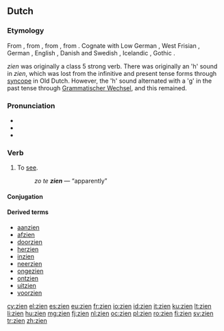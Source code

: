 ==Dutch==
===Etymology===
From {{etyl|dum|nl}} {{term|sien|lang=dum}}, from {{etyl|odt|nl}} {{term|sian|lang=odt}}, from {{etyl|gem-pro|nl}} {{recons|sehwanan|lang=gem-pro}}, from {{etyl|ine-pro|nl}} {{recons|sekʷ-||to see, notice|lang=ine-pro}}. Cognate with Low German {{term|sehn|lang=nds}}, West Frisian {{term|sjen|lang=fy}}, German {{term|sehen|lang=de}}, English {{term|see|lang=en}}, Danish and Swedish {{term|se|lang=sv}}, Icelandic {{term|sjá|lang=is}}, Gothic {{term|𐍃𐌰𐌹𐍈𐌰𐌽|tr=saiƕan|lang=got}}.

''zien'' was originally a class 5 strong verb. There was originally an 'h' sound in ''zien'', which was lost from the infinitive and present tense forms through [[syncope]] in Old Dutch. However, the 'h' sound alternated with a 'g' in the past tense through [[w:Grammatischer Wechsel|Grammatischer Wechsel]], and this remained.

===Pronunciation===
* {{rhymes|in|lang=nl}}
*{{audio|Nl-zien.ogg|audio}}
*{{IPA|lang=nl|/zin/}}

===Verb===
{{nl-verb|irr}}

# To [[see]].
#: ''zo te '''zien''''' — “apparently”

====Conjugation====
{{nl-conj-irr|zie|ziet|ziet|zag|gezien|aux2=zijn|zie|zage|9=zaagt}}

====Derived terms====
{{top4}}
* [[aanzien]]
* [[afzien]]
* [[doorzien]]
* [[herzien]]
* [[inzien]]
* [[neerzien]]
* [[ongezien]]
* [[ontzien]]
* [[uitzien]]
* [[voorzien]]
{{bottom}}

[[cy:zien]]
[[el:zien]]
[[es:zien]]
[[eu:zien]]
[[fr:zien]]
[[io:zien]]
[[id:zien]]
[[it:zien]]
[[ku:zien]]
[[lt:zien]]
[[li:zien]]
[[hu:zien]]
[[mg:zien]]
[[fj:zien]]
[[nl:zien]]
[[oc:zien]]
[[pl:zien]]
[[ro:zien]]
[[fi:zien]]
[[sv:zien]]
[[tr:zien]]
[[zh:zien]]